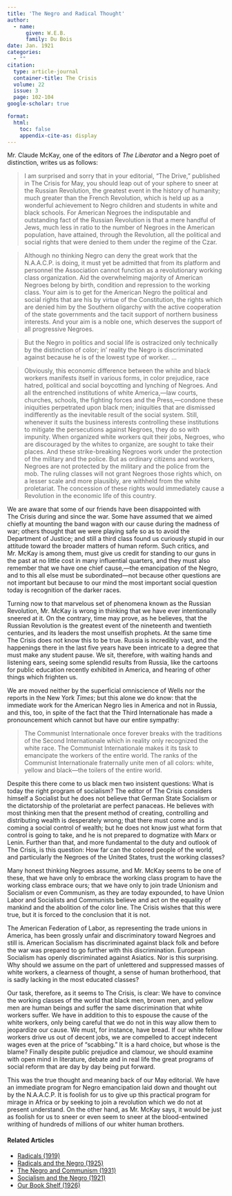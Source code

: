 ```yaml
---
title: 'The Negro and Radical Thought'
author:
  - name:
      given: W.E.B.
      family: Du Bois
date: Jan. 1921
categories: 
  - ""
citation: 
  type: article-journal
  container-title: The Crisis
  volume: 22
  issue: 3
  page: 102-104
google-scholar: true

format:
  html:
    toc: false
    appendix-cite-as: display
---
```





Mr. Claude McKay, one of the editors of *The Liberator* and a Negro poet of distinction, writes us as follows: 

> I am surprised and sorry that in your editorial, "The Drive," published in <span class="crisis-title">The Crisis</span> for May, you should leap out of your sphere to sneer at the Russian Revolution, the greatest event in the history of humanity; much greater than the French Revolution, which is held up as a wonderful achievement to Negro children and students in white and black schools. For American Negroes the indisputable and outstanding fact of the Russian Revolution is that a mere handful of Jews, much less in ratio to the number of Negroes in the American population, have attained, through the Revolution, all the political and social rights that were denied to them under the regime of the Czar.   

> Although no thinking Negro can deny the great work that the N.A.A.C.P. is doing, it must yet be admitted that from its platform and personnel the Association cannot function as a revolutionary working class organization. Aid the overwhelming majority of American Negroes belong by birth, condition and repression to the working class. Your aim is to get for the American Negro the political and social rights that are his by virtue of the Constitution, the rights which are denied him by the Southern oligarchy with the active cooperation of the state governments and the tacit support of northern business interests. And your aim is a noble one, which deserves the support of all progressive Negroes.  

> But the Negro in politics and social life is ostracized only technically by the distinction of color; in' reality the Negro is discriminated against because he is of the lowest type of worker. ...

> Obviously, this economic difference between the white and black workers manifests itself in various forms, in color prejudice, race hatred, political and social boycotting and lynching of Negroes. And all the entrenched institutions of white America,---law courts, churches, schools, the fighting forces and the Press,---condone these iniquities perpetrated upon black men; iniquities that are dismissed indifferently as the inevitable result of the social system. Still, whenever it suits the business interests controlling these institutions to mitigate the persecutions against Negroes, they do so with impunity. When organized white workers quit their jobs, Negroes, who are discouraged by the whites to organize, are sought to take their places. And these strike-breaking Negroes work under the protection of the military and the police. But as ordinary citizens and workers, Negroes are not protected by the military and the police from the mob. The ruling classes will not grant Negroes those rights which, on a lesser scale and more plausibly, are withheld from the white proletariat. The concession of these rights would immediately cause a Revolution in the economic life of this country.

We are aware that some of our friends have been disappointed with <span class="crisis-title">The Crisis</span> during and since the war. Some have assumed that we aimed chiefly at mounting the band wagon with our cause during the madness of war; others thought that we were playing safe so as to avoid the Department of Justice; and still a third class found us curiously stupid in our attitude toward the broader matters of human reform. Such critics, and Mr. McKay is among them, must give us credit for standing to our guns in the past at no little cost in many influential quarters, and they must also remember that we have one chief cause,---the emancipation of the Negro, and to this all else must be subordinated---not because other questions are not important but because to our mind the most important social question today is recognition of the darker races.

Turning now to that marvelous set of phenomena known as the Russian Revolution, Mr. McKay is wrong in thinking that we have ever intentionally sneered at it. On the contrary, time may prove, as he believes, that the Russian Revolution is the greatest event of the nineteenth and twentieth centuries, and its leaders the most unselfish prophets. At the same time <span class="crisis-title">The Crisis</span> does not know this to be true. Russia is incredibly vast, and the happenings there in the last five years have been intricate to a degree that must make any student pause. We sit, therefore, with waiting hands and listening ears, seeing some splendid results from Russia, like the cartoons for public education recently exhibited in America, and hearing of other things which frighten us.

We are moved neither by the superficial omniscience of Wells nor the reports in the New York *Times*; but this alone we do know: that the immediate work for the American Negro lies in America and not in Russia, and this, too, in spite of the fact that the Third Internationale has made a pronouncement which cannot but have our entire sympathy:

> The Communist Internationale once forever breaks with the traditions of the Second Internationale which in reality only recognized the white race. The Communist Internationale makes it its task to emancipate the workers of the entire world. The ranks of the Communist Internationale fraternally unite men of all colors: white, yellow and black---the toilers of the entire world.

Despite this there come to us black men two insistent questions: What is today the right program of socialism? The editor of <span class="crisis-title">The Crisis</span> considers himself a Socialist but he does not believe that German State Socialism or the dictatorship of the proletariat are perfect panaceas. He believes with most thinking men that the present method of creating, controlling and distributing wealth is desperately wrong; that there must come and is coming a social control of wealth; but he does not know just what form that control is going to take, and he is not prepared to dogmatize with Marx or Lenin. Further than that, and more fundamental to the duty and outlook of <span class="crisis-title">The Crisis</span>, is this question: How far can the colored people of the world, and particularly the Negroes of the United States, trust the working classes?

Many honest thinking Negroes assume, and Mr. McKay seems to be one of these, that we have only to embrace the working class program to have the working class embrace ours; that we have only to join trade Unionism and Socialism or even Communism, as they are today expounded, to have Union Labor and Socialists and Communists believe and act on the equality of mankind and the abolition of the color line. <span class="crisis-title">The Crisis</span> wishes that this were true, but it is forced to the conclusion that it is not.

The American Federation of Labor, as representing the trade unions in America, has been grossly unfair and discriminatory toward Negroes and still is. American Socialism has discriminated against black folk and before the war was prepared to go further with this discrimination. European Socialism has openly discriminated against Asiatics. Nor is this surprising. Why should we assume on the part of unlettered and suppressed masses of white workers, a clearness of thought, a sense of human brotherhood, that is sadly lacking in the most educated classes?

Our task, therefore, as it seems to <span class="crisis-title">The Crisis</span>, is clear: We have to convince the working classes of the world that black men, brown men, and yellow men are human beings and suffer the same discrimination that white workers suffer. We have in addition to this to espouse the cause of the white workers, only being careful that we do not in this way allow them to jeopardize our cause. We must, for instance, have bread. If our white fellow workers drive us out of decent jobs, we are compelled to accept indecent wages even at the price of "scabbing." It is a hard choice, but whose is the blame? Finally despite public prejudice and clamour, we should examine with open mind in literature, debate and in real life the great programs of social reform that are day by day being put forward.



This was the true thought and meaning back of our May editorial. We have an immediate program for Negro emancipation laid down and thought out by the N.A.A.C.P. It is foolish for us to give up this practical program for mirage in Africa or by seeking to join a revolution which we do not at present understand. On the other hand, as Mr. McKay says, it would be just as foolish for us to sneer or even seem to sneer at the blood-entwined writhing of hundreds of millions of our whiter human brothers.

<!-- Similar articles start here -->
<div  class="clear-wrap"></div>

#### Related Articles

* [Radicals (1919)](/Volumes/19/02/radicals.html)
* [Radicals and the Negro (1925)](/Volumes/29/05/radicals_and_the_negro.html)
* [The Negro and Communism (1931)](/Volumes/38/09/negro_and_communism.html)
* [Socialism and the Negro (1921)](/Volumes/22/06/socialism_and_the_negro.html)
* [Our Book Shelf (1926)](/Volumes/31/03/book_shelf.html)

<!-- Similar articles end here -->